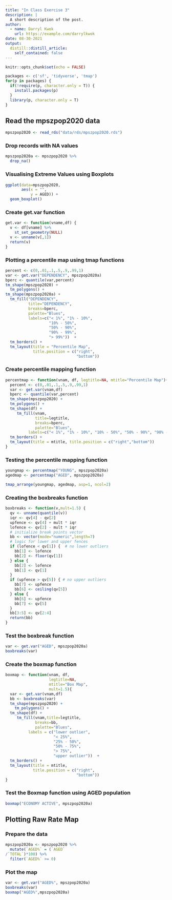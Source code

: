 ```yaml
---
title: "In Class Exercise 3"
description: |
  A short description of the post.
author:
  - name: Darryl Kwok
    url: https://example.com/darrylkwok
date: 08-30-2021
output:
  distill::distill_article:
    self_contained: false
---
```



```r
knitr::opts_chunk$set(echo = FALSE)
```

``` r
packages <- c('sf', 'tidyverse', 'tmap')
for(p in packages) {
  if(!require(p, character.only = T)) {
    install.packages(p)
  }
  library(p, character.only = T)
}
```
## Read the mpszpop2020 data 
```r
mpszpop2020 <- read_rds("data/rds/mpszpop2020.rds")
```

### Drop records with NA values
```r
mpszpop2020a <- mpszpop2020 %>%
  drop_na()

```


### Visualising Extreme Values using Boxplots
```r
ggplot(data=mpszpop2020, 
       aes(x = "", 
           y = AGED)) +
  geom_boxplot()
```

### Create get.var function
``` r
get.var <- function(vname,df) {
  v <- df[vname] %>% 
    st_set_geometry(NULL)
  v <- unname(v[,1])
  return(v)
}
```



### Plotting a percentile map using tmap functions
``` r
percent <- c(0,.01,.1,.5,.9,.99,1)
var <- get.var("DEPENDENCY", mpszpop2020a)
bperc <- quantile(var,percent)
tm_shape(mpszpop2020) +
  tm_polygons() +
tm_shape(mpszpop2020a) +
  tm_fill("DEPENDENCY",
          title="DEPENDENCY",
          breaks=bperc,
          palette="Blues",
          labels=c("< 1%", "1% - 10%",
                   "10% - 50%", 
                   "50% - 90%",
                   "90% - 99%", 
                   "> 99%"))  +
  tm_borders() +
  tm_layout(title = "Percentile Map", 
            title.position = c("right",
                               "bottom"))

```

### Create percentile mapping function
``` r
percentmap <- function(vnam, df, legtitle=NA, mtitle="Percentile Map"){
  percent <- c(0,.01,.1,.5,.9,.99,1)
  var <- get.var(vnam,df)
  bperc <- quantile(var,percent)
  tm_shape(mpszpop2020) +
  tm_polygons() +
  tm_shape(df) +
     tm_fill(vnam,
             title=legtitle,
             breaks=bperc,
             palette="Blues",
          labels=c("< 1%", "1% - 10%", "10% - 50%", "50% - 90%", "90% - 99%", "> 99%"))  +
  tm_borders() +
  tm_layout(title = mtitle, title.position = c("right","bottom"))
}

```


### Testing the percentile mapping function
``` r
youngmap <- percentmap("YOUNG", mpszpop2020a)
agedmap <- percentmap("AGED", mpszpop2020a)

tmap_arrange(youngmap, agedmap, asp=1, ncol=2)
```

### Creating the boxbreaks function
```r
boxbreaks <- function(v,mult=1.5) {
  qv <- unname(quantile(v))
  iqr <- qv[4] - qv[2]
  upfence <- qv[4] + mult * iqr
  lofence <- qv[2] - mult * iqr
  # initialize break points vector
  bb <- vector(mode="numeric",length=7)
  # logic for lower and upper fences
  if (lofence < qv[1]) {  # no lower outliers
    bb[1] <- lofence
    bb[2] <- floor(qv[1])
  } else {
    bb[2] <- lofence
    bb[1] <- qv[1]
  }
  if (upfence > qv[5]) { # no upper outliers
    bb[7] <- upfence
    bb[6] <- ceiling(qv[5])
  } else {
    bb[6] <- upfence
    bb[7] <- qv[5]
  }
  bb[3:5] <- qv[2:4]
  return(bb)
}
```

### Test the boxbreak function
```r
var <- get.var("AGED", mpszpop2020a) 
boxbreaks(var)
```


### Create the boxmap function
``` r
boxmap <- function(vnam, df, 
                   legtitle=NA,
                   mtitle="Box Map",
                   mult=1.5){
  var <- get.var(vnam,df)
  bb <- boxbreaks(var)
  tm_shape(mpszpop2020) +
    tm_polygons() +
  tm_shape(df) +
     tm_fill(vnam,title=legtitle,
             breaks=bb,
             palette="Blues",
          labels = c("lower outlier", 
                     "< 25%", 
                     "25% - 50%", 
                     "50% - 75%",
                     "> 75%", 
                     "upper outlier"))  +
  tm_borders() +
  tm_layout(title = mtitle, 
            title.position = c("right",
                               "bottom"))
}
```


### Test the Boxmap function using AGED population
```r
boxmap("ECONOMY ACTIVE", mpszpop2020a)

```

## Plotting Raw Rate Map

### Prepare the data
``` r
mpszpop2020a <- mpszpop2020 %>%
  mutate(`AGED%` = (`AGED`
/`TOTAL`)*100) %>%
  filter(`AGED%` >= 0)
```

### Plot the map
``` r
var <- get.var("AGED%", mpszpop2020a)
boxbreaks(var)
boxmap("AGED%",mpszpop2020a)
```




